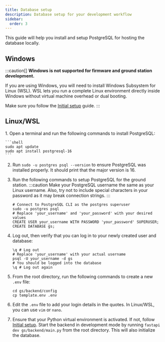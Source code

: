 ```yaml
---
title: Database setup
description: Database setup for your development workflow
sidebar:
  order: 3
---
```


This guide will help you install and setup PostgreSQL for hosting the database locally.

## Windows
:::caution[]
**Windows is not supported for firmware and ground station development.**

If you are using Windows, you will need to install Windows Subsystem for Linux (WSL). WSL lets you run a complete Linux environment directly inside Windows without virtual machine overhead or dual booting.

Make sure you follow the [Initial setup](/OBC-firmware/start-here/initial-setup) guide.
:::

## Linux/WSL

<Steps>
1. Open a terminal and run the following commands to install PostgreSQL:

    ```shell
    sudo apt update
    sudo apt install postgresql-16
    ```

2. Run `sudo -u postgres psql --version` to ensure PostgreSQL was installed properly. It should print that the major version is 16.

3. Run the following commands to setup PostgreSQL for the ground station. 
    :::caution
    Make your PostgreSQL username the same as your Linux username.
    Also, try not to include special characters in your password as it may break connection strings.
    :::

    ```shell
    # Connect to PostgreSQL CLI as the postgres superuser
    sudo -u postgres psql
    # Replace 'your_username' and 'your_password' with your desired values
    CREATE USER your_username WITH PASSWORD 'your_password' SUPERUSER;
    CREATE DATABASE gs;
    ```

4. Log out, then verify that you can log in to your newly created user and database:

    ```shell
    \q # Log out
    # Replace 'your_username' with your actual username
    psql -U your_username -d gs
    # You should be logged into the database
    \q # Log out again

5. From the root directory, run the following commands to create a new `.env` file:

    ```shell
    cd gs/backend/config
    cp template.env .env
    ```

6. Edit the `.env` file to add your login details in the quotes. In Linux/WSL, you can use `vim` or `nano`.

7. Ensure that your Python virtual environment is activated. If not, follow [Initial setup](/OBC-firmware/start-here/initial-setup). Start the backend in development mode by running `fastapi dev gs/backend/main.py` from the root directory. This will also initialize the database.
</Steps>
